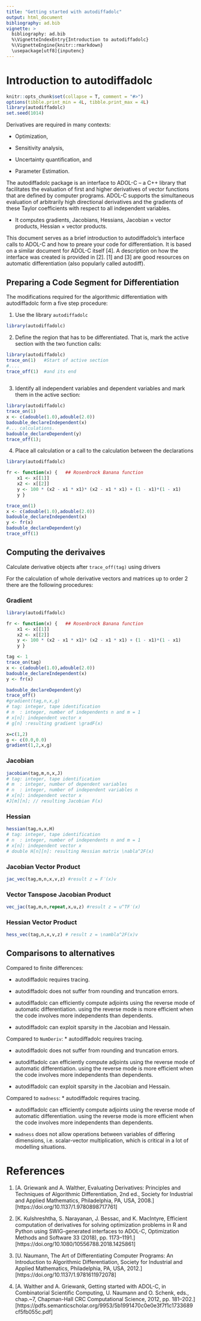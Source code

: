 ```yaml
---
title: "Getting started with autodiffadolc"
output: html_document
bibliography: ad.bib
vignette: >
  bibliography: ad.bib
  %\VignetteIndexEntry{Introduction to autodiffadolc}
  %\VignetteEngine{knitr::rmarkdown}
  \usepackage[utf8]{inputenc}
---
```

# Introduction to autodiffadolc
```r
knitr::opts_chunk$set(collapse = T, comment = "#>")
options(tibble.print_min = 4L, tibble.print_max = 4L)
library(autodiffadolc)
set.seed(1014)
```

Derivatives are required in many contexts:

* Optimization,

* Sensitivity analysis,

* Uncertainty quantification, and 

* Parameter Estimation.

The autodiffadolc package is an interface to ADOL-C -- a C++ library that facilitates the evaluation of first and higher derivatives of vector functions that are defined by computer programs. ADOL-C supports the simultaneous evaluation of arbitrarily high directional derivatives and the gradients of these Taylor coefficients with respect to all independent variables.

* It computes gradients, Jacobians, Hessians, Jacobian × vector products, Hessian × vector products.

This document serves as a brief introduction to autodiffadolc's interface calls to ADOL-C and how to preare your code for differentiation. It is based on a similar document for ADOL-C itself [4]. A description on how the interface was created is provided in [2]. [1] and [3] are good resources on automatic differentiation (also popularly called autodiff).

## Preparing a Code Segment for Differentiation

The modifications required for the algorithmic differentiation with autodiffadolc
form a five step procedure:

1. Use the library `autodiffadolc`

```r
library(autodiffadolc)
```

2. Define the region that has to be differentiated. That is, mark the active section with the two function calls:

```r
library(autodiffadolc)
trace_on(1)   #Start of active section
#....            
trace_off(1)  #and its end
                
```

3. Identify all independent variables and dependent variables and mark them in the active section:

```r
library(autodiffadolc)
trace_on(1)
x <- c(adouble(1.0),adouble(2.0))
badouble_declareIndependent(x)
#... calculations.
badouble_declareDependent(y)
trace_off(1);
```

4. Place all calculation or a call to the calculation between the declarations

```r
library(autodiffadolc)

fr <- function(x) {   ## Rosenbrock Banana function
    x1 <- x[[1]]
    x2 <- x[[2]]
    y <- 100 * (x2 - x1 * x1)* (x2 - x1 * x1) + (1 - x1)*(1 - x1)
    y }

trace_on(1)
x <- c(adouble(1.0),adouble(2.0))
badouble_declareIndependent(x)
y <- fr(x)
badouble_declareDependent(y)
trace_off(1)
```

## Computing the derivaives

Calculate derivative objects after `trace_off(tag)` using drivers

For the calculation of whole derivative vectors and matrices up to order 2
there are the following procedures:

### Gradient
```r
library(autodiffadolc)

fr <- function(x) {   ## Rosenbrock Banana function
    x1 <- x[[1]]
    x2 <- x[[2]]
    y <- 100 * (x2 - x1 * x1)* (x2 - x1 * x1) + (1 - x1)*(1 - x1)
    y }

tag <- 1
trace_on(tag)
x <- c(adouble(1.0),adouble(2.0))
badouble_declareIndependent(x)
y <- fr(x)

badouble_declareDependent(y)
trace_off()
#gradient(tag,n,x,g)
# tag: integer, tape identification
# n  : integer, number of independents n and m = 1
# x[n]: independent vector x
# g[n] :resulting gradient \gradF(x)

x=c(1,2)
g <- c(0.0,0.0)
gradient(1,2,x,g)
```

### Jacobian
```r
jacobian(tag,m,n,x,J)
# tag: integer, tape identification
# m  : integer, number of dependent variables
# n  : integer, number of independent variables n
# x[n]: independent vector x
#J[m][n]; // resulting Jacobian F(x)
```

### Hessian
```r
hessian(tag,n,x,H)
# tag: integer, tape identification
# n  : integer, number of independents n and m = 1
# x[n]: independent vector x
# double H[n][n]: resulting Hessian matrix \nabla^2F(x)
```

### Jacobian Vector Product
```r
jac_vec(tag,m,n,x,v,z) #result z = F′(x)v
```

### Vector Tanspose Jacobian Product
```r
vec_jac(tag,m,n,repeat,x,u,z) #result z = u^TF′(x)
```

### Hessian Vector Product
```r
hess_vec(tag,n,x,v,z) # result z = \nambla^2F(x)v
```


## Comparisons to alternatives

Compared to finite differences:

* autodiffadolc requires tracing.

* autodiffadolc does not suffer from rounding and truncation errors. 

* autodiffadolc can efficiently compute adjoints using the reverse mode of automatic differentiation. using the reverse mode is more efficient when the code involves more independents than dependents.

* autodiffadolc can exploit sparsity in the Jacobian and Hessain. 

Compared to `NumDeriv`:
* autodiffadolc requires tracing.

* autodiffadolc does not suffer from rounding and truncation errors. 

* autodiffadolc can efficiently compute adjoints using the reverse mode of automatic differentiation. using the reverse mode is more efficient when the code involves more independents than dependents.

* autodiffadolc can exploit sparsity in the Jacobian and Hessain.

Compared to `madness`:
* autodiffadolc requires tracing.

* autodiffadolc can efficiently compute adjoints using the reverse mode of automatic differentiation. using the reverse mode is more efficient when the code involves more independents than dependents.

* `madness` does not allow operations between variables of differing dimensions, i.e. scalar-vector multiplication, which is critical in a lot of modelling situations.

# References
1. [A. Griewank and A. Walther, Evaluating Derivatives: Principles and Techniques of Algorithmic Differentiation, 2nd ed., Society for Industrial and Applied Mathematics, Philadelphia, PA, USA, 2008.][https://doi.org/10.1137/1.9780898717761]

2. [K. Kulshreshtha, S. Narayanan, J. Bessac, and K. MacIntyre, Efficient computation of derivatives for solving optimization problems in R and Python using SWIG-generated interfaces to ADOL-C, Optimization Methods and Software 33 (2018), pp. 1173--1191.][https://doi.org/10.1080/10556788.2018.1425861]

3. [U. Naumann, The Art of Differentiating Computer Programs: An Introduction to Algorithmic Differentiation, Society for Industrial and Applied Mathematics, Philadelphia, PA, USA, 2012.][https://doi.org/10.1137/1.9781611972078]

4. [A. Walther and A. Griewank, Getting started with ADOL-C, in Combinatorial Scientific Computing, U. Naumann and O. Schenk, eds., chap.~7, Chapman-Hall CRC Computational Science,  2012, pp. 181--202.][https://pdfs.semanticscholar.org/9953/5b1991470c0e0e3f7f1c1733689cf5fb055c.pdf]